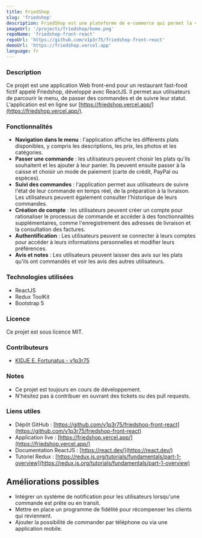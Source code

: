 ```yaml
---
title: FriedShop
slug: 'friedshop'
description: FriedShop est une plateforme de e-commerce qui permet la vente en ligne d'articles de divers types, avec un système de paiement intégré.
imageUrl: '/projects/friedshop/home.png'
repoName: 'friedshop-front-react'
repoUrl: 'https://github.com/v1p3r75/friedshop-front-react'
demoUrl: 'https://friedshop.vercel.app'
language: fr
---
```

### Description

Ce projet est une application Web front-end pour un restaurant fast-food fictif appelé Friedshop, développé avec ReactJS. Il permet aux utilisateurs de parcourir le menu, de passer des commandes et de suivre leur statut. L'application est en ligne sur [https://friedshop.vercel.app/](https://friedshop.vercel.app/).

### Fonctionnalités

* **Navigation dans le menu** : l'application affiche les différents plats disponibles, y compris les descriptions, les prix, les photos et les catégories.
* **Passer une commande** : les utilisateurs peuvent choisir les plats qu'ils souhaitent et les ajouter à leur panier. Ils peuvent ensuite passer à la caisse et choisir un mode de paiement (carte de crédit, PayPal ou espèces).
* **Suivi des commandes** : l'application permet aux utilisateurs de suivre l'état de leur commande en temps réel, de la préparation à la livraison. Les utilisateurs peuvent également consulter l'historique de leurs commandes.
* **Création de compte** : les utilisateurs peuvent créer un compte pour rationaliser le processus de commande et accéder à des fonctionnalités supplémentaires, comme l'enregistrement des adresses de livraison et la consultation des factures.
* **Authentification** : Les utilisateurs peuvent se connecter à leurs comptes pour accéder à leurs informations personnelles et modifier leurs préférences.
* **Avis et notes** : Les utilisateurs peuvent laisser des avis sur les plats qu'ils ont commandés et voir les avis des autres utilisateurs.

### Technologies utilisées

* ReactJS
* Redux ToolKit
* Bootstrap 5

### Licence

Ce projet est sous licence MIT.

### Contributeurs

- [KIDJE E. Fortunatus - v1p3r75](https://github.com/v1p3r75)

### Notes

* Ce projet est toujours en cours de développement.
* N'hésitez pas à contribuer en ouvrant des tickets ou des pull requests.

### Liens utiles

* Dépôt GitHub : [https://github.com/v1p3r75/friedshop-front-react](https://github.com/v1p3r75/friedshop-front-react)
* Application live : [https://friedshop.vercel.app/](https://friedshop.vercel.app/)
* Documentation ReactJS : [https://react.dev/](https://react.dev/)
* Tutoriel Redux : [https://redux.js.org/tutorials/fundamentals/part-1-overview](https://redux.js.org/tutorials/fundamentals/part-1-overview)

## Améliorations possibles

* Intégrer un système de notification pour les utilisateurs lorsqu'une commande est prête ou en transit.
* Mettre en place un programme de fidélité pour récompenser les clients qui reviennent.
* Ajouter la possibilité de commander par téléphone ou via une application mobile.